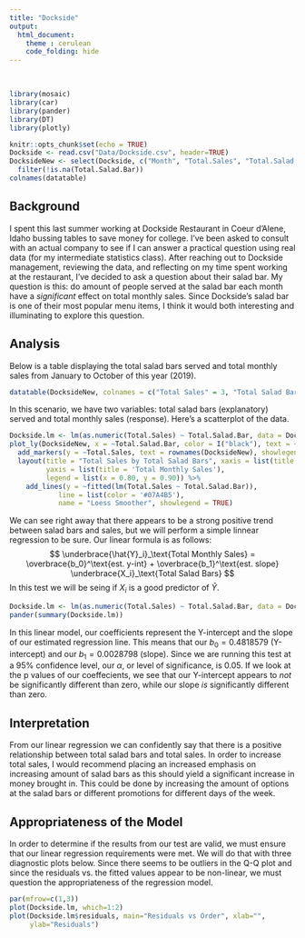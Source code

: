 ```yaml
---
title: "Dockside"
output: 
  html_document:
    theme : cerulean
    code_folding: hide
---
```


<br>

```r
library(mosaic)
library(car)
library(pander)
library(DT)
library(plotly)
```

```r
knitr::opts_chunk$set(echo = TRUE)
Dockside <- read.csv("Data/Dockside.csv", header=TRUE)
DocksideNew <- select(Dockside, c("Month", "Total.Sales", "Total.Salad.Bar")) %>% 
  filter(!is.na(Total.Salad.Bar))
colnames(datatable)
```

## Background

I spent this last summer working at Dockside Restaurant in Coeur d'Alene, Idaho bussing tables to save money for college. I've been asked to consult with an actual company to see if I can answer a practical question using real data (for my intermediate statistics class). After reaching out to Dockside management, reviewing the data, and reflecting on my time spent working at the restaurant, I've decided to ask a question about their salad bar. My question is this: do amount of people served at the salad bar each month have a *significant* effect on total monthly sales. Since Dockside's salad bar is one of their most popular menu items, I think it would both interesting and illuminating to explore this question.

## Analysis
Below is a table displaying the total salad bars served and total monthly sales from January to October of this year (2019).
```r
datatable(DocksideNew, colnames = c("Total Sales" = 3, "Total Salad Bars" = 4))
```


In this scenario, we have two variables: total salad bars (explanatory) served and total monthly sales (response). Here's a scatterplot of the data.


```r
Dockside.lm <- lm(as.numeric(Total.Sales) ~ Total.Salad.Bar, data = DocksideNew)
plot_ly(DocksideNew, x = ~Total.Salad.Bar, color = I("black"), text = ~Month) %>%
  add_markers(y = ~Total.Sales, text = rownames(DocksideNew), showlegend = FALSE) %>%
  layout(title = "Total Sales by Total Salad Bars", xaxis = list(title = 'Total Monthly Salad Bars'),
         yaxis = list(title = 'Total Monthly Sales'),
         legend = list(x = 0.80, y = 0.90)) %>%
    add_lines(y = ~fitted(lm(Total.Sales ~ Total.Salad.Bar)),
            line = list(color = '#07A4B5'),
            name = "Loess Smoother", showlegend = TRUE)
```

We can see right away that there appears to be a strong positive trend between salad bars and sales, but we will perform a simple linnear regression to be sure. Our linear formula is as follows:
$$
  \underbrace{\hat{Y}_i}_\text{Total Monthly Sales} = \overbrace{b_0}^\text{est. y-int} + \overbrace{b_1}^\text{est. slope} \underbrace{X_i}_\text{Total Salad Bars}
$$
In this test we will be seing if $X_i$ is a good predictor of $\hat{Y}$.
```r
Dockside.lm <- lm(as.numeric(Total.Sales) ~ Total.Salad.Bar, data = DocksideNew)
pander(summary(Dockside.lm))
```


In this linear model, our coefficients represent the Y-intercept and the slope of our estimated regression line. This means that our $b_0 = 0.4818579$ (Y-intercept) and our $b_1 = 0.0028798$ (slope). Since we are running this test at a 95% confidence level, our $\alpha$, or level of significance, is 0.05. If we look at the p values of our coeffecients, we see that our Y-intercept appears to *not* be significantly different than zero, while our slope *is* significantly different than zero.

## Interpretation

From our linear regression we can confidently say that there is a positive relationship between total salad bars and total sales. In order to increase total sales, I would recommend placing an increased emphasis on increasing amount of salad bars as this should yield a significant increase in money brought in. This could be done by increasing the amount of options at the salad bars or different promotions for different days of the week.

## Appropriateness of the Model
In order to determine if the results from our test are valid, we must ensure that our linear regression requirements were met. We will do that with three diagnostic plots below. Since there seems to be outliers in the Q-Q plot and since the residuals vs. the fitted values appear to be non-linear, we must question the appropriateness of the regression model.
```r
par(mfrow=c(1,3))
plot(Dockside.lm, which=1:2)
plot(Dockside.lm$residuals, main="Residuals vs Order", xlab="",
     ylab="Residuals")
```


